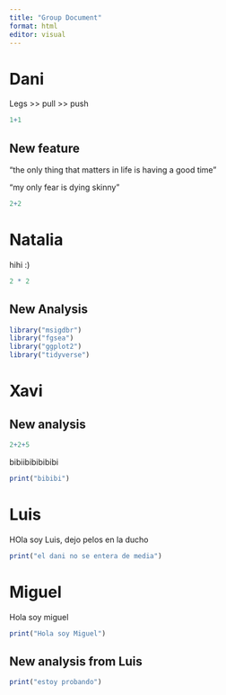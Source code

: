 ```yaml
---
title: "Group Document"
format: html
editor: visual
---
```


# Dani

Legs \>\> pull \>\> push

```r
1+1
```

## New feature

"the only thing that matters in life is having a good time"

"my only fear is dying skinny"

```r
2+2
```

# Natalia

hihi :)

```r
2 * 2
```

## New Analysis

```r
library("msigdbr")
library("fgsea")
library("ggplot2")
library("tidyverse")
```

# Xavi

## New analysis

```r
2+2+5
```

bibiibibibibibi

```r
print("bibibi")
```

# Luis

HOla soy Luis, dejo pelos en la ducho

```r
print("el dani no se entera de media")
```

# Miguel

Hola soy miguel

```r
print("Hola soy Miguel")
```

## New analysis from Luis

```r
print("estoy probando")
```
